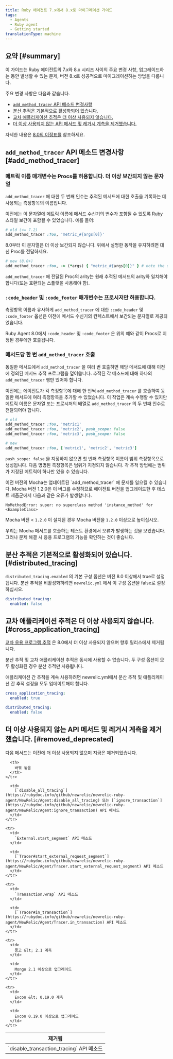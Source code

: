 ```yaml
---
title: Ruby 에이전트 7.x에서 8.x로 마이그레이션 가이드
tags:
  - Agents
  - Ruby agent
  - Getting started
translationType: machine
---
```


## 요약 [#summary]

이 가이드는 Ruby 에이전트의 7.x와 8.x 시리즈 사이의 주요 변경 사항, 업그레이드하는 동안 발생할 수 있는 문제, 버전 8.x로 성공적으로 마이그레이션하는 방법을 다룹니다.

주요 변경 사항은 다음과 같습니다.

* [`add_method_tracer` API 메소드 변경사항](#add_method_tracer)
* [분산 추적은 기본적으로 활성화되어 있습니다.](#distributed_tracing)
* [교차 애플리케이션 추적은 더 이상 사용되지 않습니다.](#cross_application_tracing)
* [더 이상 사용되지 않는 API 메서드 및 레거시 계측을 제거했습니다.](#removed_deprecated)

자세한 내용은 [8.0의 이정표를](https://github.com/newrelic/newrelic-ruby-agent/milestone/10?closed=1) 참조하세요.

## `add_method_tracer` API 메소드 변경사항 [#add_method_tracer]

### 메트릭 이름 매개변수는 Procs를 허용합니다. 더 이상 보간되지 않는 문자열

`add_method_tracer` 에 대한 두 번째 인수는 추적된 메서드에 대한 호출을 기록하는 데 사용되는 측정항목의 이름입니다.

이전에는 이 문자열에 메트릭 이름에 메서드 수신기의 변수가 포함될 수 있도록 Ruby 스타일 보간이 포함될 수 있었습니다. 예를 들어:

```ruby
# old (<= 7.2)
add_method_tracer :foo, 'metric_#{args[0]}'
```

8.0부터 이 문자열은 더 이상 보간되지 않습니다. 위에서 설명한 동작을 유지하려면 대신 Proc를 전달하세요.

```ruby
# new (8.0+)
add_method_tracer :foo, -> (*args) { "metric_#{args[0]}" } # note the double-quotes
```

`add_method_tracer` 에 전달된 Proc의 arity는 원래 추적된 메서드의 arity와 일치해야 합니다(또는 호환되는 스플랫을 사용해야 함).

### `:code_header` 및 `:code_footer` 매개변수는 프로시저만 허용합니다.

측정항목 이름과 유사하게 `add_method_tracer` 에 대한 `:code_header` 및 `:code_footer` 옵션은 이전에 메서드 수신기의 컨텍스트에서 보간되는 문자열로 제공되었습니다.

Ruby Agent 8.0에서 `:code_header` 및 `:code_footer` 은 위의 예와 같이 Procs로 지정된 경우에만 호출됩니다.

### 메서드당 한 번 `add_method_tracer` 호출

동일한 메서드에서 `add_method_tracer` 을 여러 번 호출하면 해당 메서드에 대해 이전에 정의된 메서드 추적 프로그램을 덮어씁니다. 추적된 각 메소드에 대해 하나의 `add_method_tracer` 행만 있어야 합니다.

이전에는 에이전트가 각 측정항목에 대해 한 번씩 `add_method_tracer` 를 호출하여 동일한 메서드에 여러 측정항목을 추가할 수 있었습니다. 이 작업은 계속 수행할 수 있지만 메트릭 이름은 문자열 또는 프로시저의 배열로 `add_method_tracer` 의 두 번째 인수로 전달되어야 합니다.

```ruby
# old
add_method_tracer :foo, 'metric1'
add_method_tracer :foo, 'metric2', push_scope: false
add_method_tracer :foo, 'metric3', push_scope: false
```

```ruby
# new
add_method_tracer :foo, ['metric1', 'metric2', 'metric3']
```

`push_scope: false` 을 지정하지 않으면 첫 번째 측정항목 이름이 범위 측정항목으로 생성됩니다. 다음 명명된 측정항목은 범위가 지정되지 않습니다. 각 추적 방법에는 범위가 지정된 메트릭이 하나만 있을 수 있습니다.

<Callout variant="tip">
  이전 버전의 Mocha는 업데이트된 `add_method_tracer` 에 문제를 일으킬 수 있습니다. Mocha 버전 1.2.0은 이 버그를 수정하므로 에이전트 버전을 업그레이드한 후 테스트 제품군에서 다음과 같은 오류가 발생합니다.

  ```
  NoMethodError: super: no superclass method 'instance_method' for <ExampleClass>
  ```

  Mocha 버전 &lt; `1.2.0` 이 설치된 경우 Mocha 버전을 `1.2.0` 이상으로 높이십시오.

  우리는 Mocha 메서드를 호출하는 테스트 환경에서 오류가 발생하는 것을 보았습니다. 그러나 문제 해결 시 응용 프로그램의 기능을 확인하는 것이 좋습니다.
</Callout>

## 분산 추적은 기본적으로 활성화되어 있습니다. [#distributed_tracing]

`distributed_tracing.enabled` 의 기본 구성 옵션은 버전 8.0 이상에서 true로 설정됩니다. 분산 추적을 비활성화하려면 `newrelic.yml` 에서 이 구성 옵션을 false로 설정하십시오.

```yml
distributed_tracing:
  enabled: false
```

## 교차 애플리케이션 추적은 더 이상 사용되지 않습니다. [#cross_application_tracing]

[교차 응용 프로그램 추적](/docs/agents/ruby-agent/features/cross-application-tracing-ruby/) 은 8.0에서 더 이상 사용되지 않으며 향후 릴리스에서 제거됩니다.

<Callout variant="tip">
  분산 추적 및 교차 애플리케이션 추적은 동시에 사용할 수 없습니다. 두 구성 옵션이 모두 활성화된 경우 분산 추적만 사용됩니다.

  애플리케이션 간 추적을 계속 사용하려면 newrelic.yml에서 분산 추적 및 애플리케이션 간 추적 설정을 모두 업데이트해야 합니다.

  ```yml
  cross_application_tracing:
    enabled: true

  distributed_tracing:
    enabled: false
  ```
</Callout>

## 더 이상 사용되지 않는 API 메서드 및 레거시 계측을 제거했습니다. [#removed_deprecated]

다음 메서드는 이전에 더 이상 사용되지 않으며 지금은 제거되었습니다.

<table>
  <thead>
    <tr>
      <th>
        제거됨
      </th>

      <th>
        바꿔 놓음
      </th>
    </tr>
  </thead>

  <tbody>
    <tr>
      <td>
        `disable_transaction_tracing` API 메소드
      </td>

      <td>
        [`disable_all_tracing`](https://rubydoc.info/github/newrelic/newrelic-ruby-agent/NewRelic/Agent:disable_all_tracing) 또는 [`ignore_transaction`](https://rubydoc.info/github/newrelic/newrelic-ruby-agent/NewRelic/Agent:ignore_transaction) API 메서드
      </td>
    </tr>

    <tr>
      <td>
        `External.start_segment` API 메소드
      </td>

      <td>
        [`Tracer#start_external_request_segment`](https://rubydoc.info/github/newrelic/newrelic-ruby-agent/NewRelic/Agent/Tracer.start_external_request_segment) API 메소드
      </td>
    </tr>

    <tr>
      <td>
        `Transaction.wrap` API 메소드
      </td>

      <td>
        [`Tracer#in_transaction`](https://rubydoc.info/github/newrelic/newrelic-ruby-agent/NewRelic/Agent/Tracer.in_transaction) API 메소드
      </td>
    </tr>

    <tr>
      <td>
        몽고 &lt; 2.1 계측
      </td>

      <td>
        Mongo 2.1 이상으로 업그레이드
      </td>
    </tr>

    <tr>
      <td>
        Excon &lt; 0.19.0 계측
      </td>

      <td>
        Excon 0.19.0 이상으로 업그레이드
      </td>
    </tr>
  </tbody>
</table>